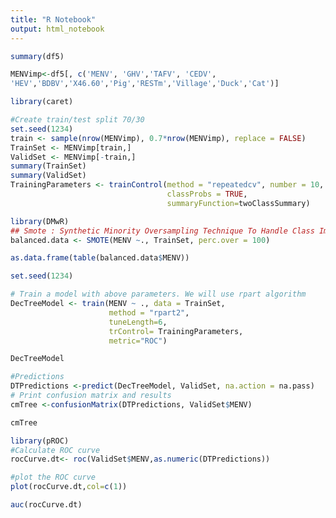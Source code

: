 ---
title: "R Notebook"
output: html_notebook
---



```{r}
summary(df5)
```

```{r}
MENVimp<-df5[, c('MENV', 'GHV','TAFV', 'CEDV',
'HEV','BDBV','X46.60','Pig','RESTm','Village','Duck','Cat')]
```

```{r}
library(caret)
```
```{r}
#Create train/test split 70/30
set.seed(1234)
train <- sample(nrow(MENVimp), 0.7*nrow(MENVimp), replace = FALSE)
TrainSet <- MENVimp[train,]
ValidSet <- MENVimp[-train,]
summary(TrainSet)
summary(ValidSet)
TrainingParameters <- trainControl(method = "repeatedcv", number = 10, repeats=10,
                                   classProbs = TRUE,
                                   summaryFunction=twoClassSummary)
```
```{r}
library(DMwR)
## Smote : Synthetic Minority Oversampling Technique To Handle Class Imbalance In Binary Classification; code below puts it at 1:1 balance
balanced.data <- SMOTE(MENV ~., TrainSet, perc.over = 100)

as.data.frame(table(balanced.data$MENV))
```

```{r}
set.seed(1234)

# Train a model with above parameters. We will use rpart algorithm
DecTreeModel <- train(MENV ~ ., data = TrainSet, 
                      method = "rpart2",
                      tuneLength=6,
                      trControl= TrainingParameters,
                      metric="ROC")
```
```{r}
DecTreeModel
```

```{r}
#Predictions
DTPredictions <-predict(DecTreeModel, ValidSet, na.action = na.pass)
# Print confusion matrix and results
cmTree <-confusionMatrix(DTPredictions, ValidSet$MENV)
```

```{r}
cmTree
```
```{r}
library(pROC)
#Calculate ROC curve
rocCurve.dt<- roc(ValidSet$MENV,as.numeric(DTPredictions))
```

```{r}
#plot the ROC curve
plot(rocCurve.dt,col=c(1))
```
```{r}
auc(rocCurve.dt)
```

